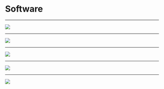 <!-- classes: title -->

# Software

---

<!-- note
The promise of software is that it can change.

This is why it is called soft ware, it is malleable compared to hardware.

A great engineering team should be an amazing asset to a company, writing systems that can evolve with a business to keep delivering value.

credit: https://dev.to/quii/why-tdd-1025
😍
-->

<!-- classes: fullscreen -->


<Img src="https://source.unsplash.com/mG28olYFgHI/1600x900">
</Img>

---
<!-- note
So why are we so bad at it?

credit: https://dev.to/quii/why-tdd-1025
-->

<!-- classes: fullscreen -->

<Img src="https://source.unsplash.com/Sbxt82CsMxA/1600x900">
</Img>

---
<!-- note
legacy
-->
<!-- classes: fullscreen -->

<Img src="https://source.unsplash.com/l090uFWoPaI/1600x900">
</Img>

---
<!-- note
re-written
-->

<!-- classes: fullscreen -->

<Img src="https://source.unsplash.com/CIbgRsgwunE/1600x900">
</Img>

---
<!-- note
fail
-->

<!-- classes: fullscreen -->

<Img src="https://source.unsplash.com/cGXdjyP6-NU/1600x900">
</Img>
